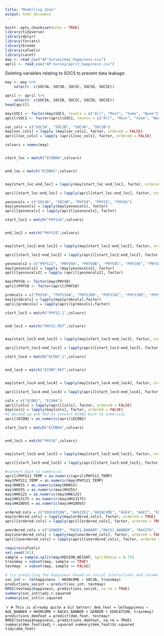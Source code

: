 ```yaml
---
title: "Modelling Zeno"
output: html_document
---
```


```r
knitr::opts_chunk$set(echo = TRUE)
library(tidyverse)
library(dplyr)
library(forcats)
library(broom)
library(caTools)
library(caret)
may <- read_csv("AP-Survey/may_happiness.csv")
april <- read_csv("AP-Survey/april_happiness.csv")
```


Deleting variables relating to SOC5 to prevent data leakage:
```r
may <- may %>%
    select(- c(SOC5A, SOC5B, SOC5C, SOC5D, SOC5E))
```
```r
april <- april %>%
    select(- c(SOC5A, SOC5B, SOC5C, SOC5D, SOC5E))
head(april)
```

```r
may$SOC1 <- factor(may$SOC1, levels = c("All", "Most", "Some", "None"), ordered = TRUE)
april$SOC1 <- factor(april$SOC1, levels = c("All", "Most", "Some", "None"), ordered = TRUE)
```

```r
soc_cols = c("SOC2A", "SOC2B", "SOC3A", "SOC3B")
may[soc_cols] = lapply (may[soc_cols], factor, ordered = FALSE)
april[soc_cols] = lapply (april[soc_cols], factor, ordered = FALSE)
```

```r

colvars = names(may)


start_loc = match("ECON8A",colvars)


end_loc = match("ECON8S",colvars)


may[start_loc:end_loc] = lapply(may[start_loc:end_loc], factor, ordered = FALSE)

april[start_loc:end_loc] = lapply(april[start_loc:end_loc], factor, ordered = FALSE)

yesnocols = c("SOC4A", "SOC4B", "PHYS4", "PHYS5", "PHYS6")
may[yesnocols] = lapply(may[yesnocols], factor)
april[yesnocols] = lapply(april[yesnocols], factor)

start_loc2 = match("PHYS1A",colvars)


end_loc2 = match("PHYS1Q",colvars)


may[start_loc2:end_loc2] = lapply(may[start_loc2:end_loc2], factor, ordered = FALSE)

april[start_loc2:end_loc2] = lapply(april[start_loc2:end_loc2], factor, ordered = FALSE)

yesnocols2 = c("PHYS11", "PHYS9A", "PHYS9B", "PHYS9C", "PHYS9D", "PHYS9E", "PHYS9F", "PHYS9G", "PHYS9H")
may[yesnocols2] = lapply (may[yesnocols2], factor)
april[yesnocols2] = lapply (april[yesnocols2], factor)
```

``` r
may$PHYS8 <- factor(may$PHYS8)
april$PHYS8 <- factor(april$PHYS8)
```

``` r
probcols = c("PHYS8", "PHYS10A", "PHYS10B", "PHYS10C", "PHYS10D", "PHYS10E", "ECON4A", "ECON4B")
may[probcols] = lapply(may[probcols],factor)
april[probcols] = lapply(april[probcols],factor)
```

``` r
start_loc3 = match("PHYS2_1",colvars)


end_loc3 = match("PHYS2_REF",colvars)


may[start_loc3:end_loc3] = lapply(may[start_loc3:end_loc3], factor, ordered = FALSE)

april[start_loc3:end_loc3] = lapply(april[start_loc3:end_loc3], factor, ordered = FALSE)
```

```r
start_loc4 = match("ECON7_1",colvars)


end_loc4 = match("ECON7_REF",colvars)


may[start_loc4:end_loc4] = lapply(may[start_loc4:end_loc4], factor, ordered = FALSE)

april[start_loc4:end_loc4] = lapply(april[start_loc4:end_loc4], factor, ordered = FALSE)

cols = c("ECON1", "ECON4")
april[cols] = lapply(april[cols], factor, ordered = FALSE)
may[cols] = lapply(may[cols], factor, ordered = FALSE)
#I messed up and had to convert ECON2 back to numerical
april$ECON2 = as.numeric(april$ECON2)
```

``` r
start_loc5 = match("ECON6A",colvars)


end_loc5 = match("PHYS6",colvars)


may[start_loc5:end_loc5] = lapply(may[start_loc5:end_loc5], factor, ordered = FALSE)

april[start_loc5:end_loc5] = lapply(april[start_loc5:end_loc5], factor, ordered = FALSE)

#convert back to numerical
april$PHYS11_TEMP = as.numeric(april$PHYS11_TEMP)
may$PHYS11_TEMP = as.numeric(may$PHYS11_TEMP)
may$HH01S = as.numeric(may$HH01S)
may$HH25S = as.numeric(may$HH25S)
may$HH612S = as.numeric(may$HH612S)
may$HH1317S = as.numeric(may$HH1317S)
may$HH18OVS = as.numeric(may$HH18OVS)

ordered_cols = c("EDUCATION", "HHSIZE1","HHINCOME", "AGE4", "AGE7", "EDUC4", "INC_BANNER", "AGE_BANNER", "HH_BANNER", "P_DENSE")
may[ordered_cols] = lapply(may[ordered_cols], factor, ordered = TRUE)
april[ordered_cols] = lapply(april[ordered_cols], factor, ordered = TRUE)

unordered_cols = c("GENDER", "RACE1_BANNER","RACE2_BANNER", "RACETH", "RACE_R2", "LANGUAGE", "REGION4", "REGION9")
may[unordered_cols] = lapply(may[unordered_cols], factor, ordered = FALSE)
april[unordered_cols] = lapply(april[unordered_cols], factor, ordered = FALSE)
```

```r
require(caTools)
set.seed(101) 
sample = sample.split(may$REGION_WEIGHT, SplitRatio = 0.75)
trainmay = subset(may, sample == TRUE)
testmay  = subset(may, sample == FALSE)
```

``` r
# try predicting the happiness based on social interactions and income
soc_int <- lm(happiness ~ HHINCOME + SOC3A, trainmay)
predictions_socint = predict(soc_int, testmay)
RMSE(testmay$happiness, predictions_socint, na.rm = TRUE)
summary(soc_int)$adj.r.squared
summary(soc_int)$r.squared
```

````r
# This is already quite a bit better!
dem_feat = lm(happiness ~ AGE_BANNER + HHINCOME + RACE1_BANNER + GENDER + EDUCATION, trainmay)
predictions_demfeat = predict(dem_feat, testmay)
RMSE(testmay$happiness, predictions_demfeat, na.rm = TRUE)
summary(dem_feat)$adj.r.squared
summary(dem_feat)$r.squared
tidy(dem_feat)
```